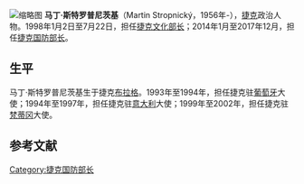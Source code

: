 [[File:MARTIN_cropped.jpg|缩略图]]
'''马丁·斯特罗普尼茨基'''（Martin Stropnický，1956年-），[[捷克|捷克]]政治人物。1998年1月2日至7月22日，担任[[捷克文化部|捷克文化部长]]；2014年1月至2017年12月，担任[[捷克国防部|捷克国防部长]]。

== 生平 ==
马丁·斯特罗普尼茨基生于捷克[[布拉格|布拉格]]。1993年至1994年，担任捷克驻[[葡萄牙|葡萄牙]]大使；1994年至1997年，担任捷克驻[[意大利|意大利]]大使；1999年至2002年，担任捷克驻[[梵蒂冈|梵蒂冈]]大使。

==参考文献==
{{reflist}}

[[Category:捷克国防部长|Category:捷克国防部长]]